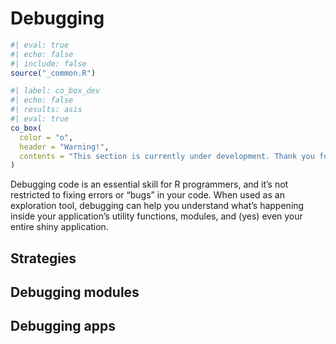 # Debugging {#sec-debug}

```r
#| eval: true 
#| echo: false 
#| include: false
source("_common.R")
```

```r
#| label: co_box_dev
#| echo: false
#| results: asis
#| eval: true
co_box(
  color = "o",
  header = "Warning!",
  contents = "This section is currently under development. Thank you for your patience."
)
```

Debugging code is an essential skill for R programmers, and it's not restricted to fixing errors or "bugs" in your code. When used as an exploration tool, debugging can help you understand what's happening inside your application's utility functions, modules, and (yes) even your entire shiny application.  

## Strategies 





## Debugging modules 

## Debugging apps 

